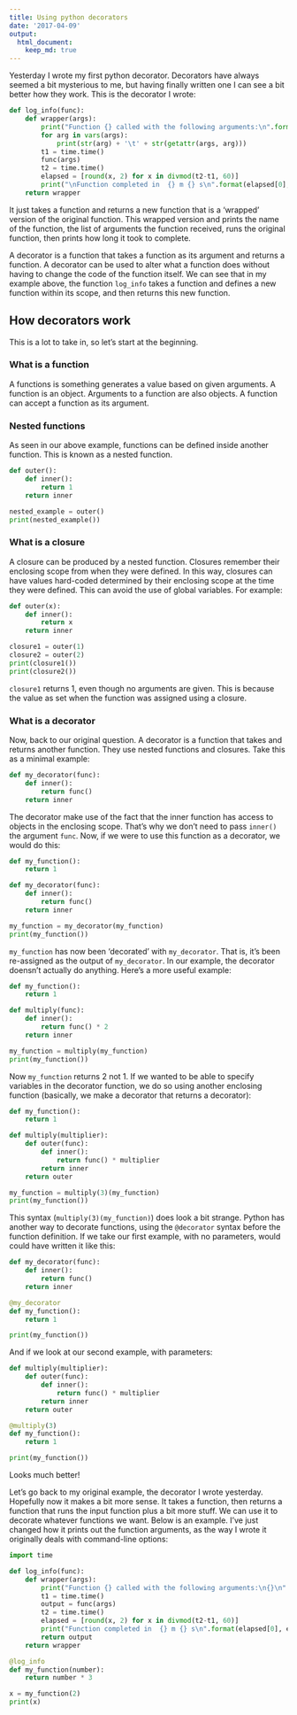 ```yaml
---
title: Using python decorators
date: '2017-04-09'
output:
  html_document:
    keep_md: true
---
```


Yesterday I wrote my first python decorator. Decorators have always seemed a bit mysterious to me, but having finally written one I can see a bit better how they work. This is the decorator I wrote:

```python
def log_info(func):
    def wrapper(args):
        print("Function {} called with the following arguments:\n".format(func.__name__))
        for arg in vars(args):
            print(str(arg) + '\t' + str(getattr(args, arg)))
        t1 = time.time()
        func(args)
        t2 = time.time()
        elapsed = [round(x, 2) for x in divmod(t2-t1, 60)]
        print("\nFunction completed in  {} m {} s\n".format(elapsed[0], elapsed[1]))
    return wrapper
```

It just takes a function and returns a new function that is a 'wrapped' version of the original function. This wrapped version and prints the name of the function, the list of arguments the function received, runs the original function, then prints how long it took to complete.

A decorator is a function that takes a function as its argument and returns a function. A decorator can be used to alter what a function does without having to change the code of the function itself. We can see that in my example above, the function `log_info` takes a function and defines a new function within its scope, and then returns this new function.

## How decorators work

This is a lot to take in, so let's start at the beginning.

### What is a function

A functions is something generates a value based on given arguments. A function is an object. Arguments to a function are also objects. A function can accept a function as its argument.

### Nested functions

As seen in our above example, functions can be defined inside another function. This is known as a nested function.

```python
def outer():
    def inner():
        return 1
    return inner

nested_example = outer()
print(nested_example())
```

### What is a closure

A closure can be produced by a nested function. Closures remember their enclosing scope from when they were defined. In this way, closures can have values hard-coded determined by their enclosing scope at the time they were defined. This can avoid the use of global variables. For example:

```python
def outer(x):
    def inner():
        return x
    return inner

closure1 = outer(1)
closure2 = outer(2)
print(closure1())
print(closure2())
```

`closure1` returns 1, even though no arguments are given. This is because the value as set when the function was assigned using a closure.

### What is a decorator

Now, back to our original question. A decorator is a function that takes and returns another function. They use nested functions and closures. Take this as a minimal example:

```python
def my_decorator(func):
    def inner():
        return func()
    return inner
```

The decorator make use of the fact that the inner function has access to objects in the enclosing scope. That's why we don't need to pass `inner()` the argument `func`. Now, if we were to use this function as a decorator, we would do this:

```python
def my_function():
    return 1

def my_decorator(func):
    def inner():
        return func()
    return inner

my_function = my_decorator(my_function)
print(my_function())
```

`my_function` has now been 'decorated' with `my_decorator`. That is, it's been re-assigned as the output of `my_decorator`. In our example, the decorator doensn't actually do anything. Here's a more useful example:

```python
def my_function():
    return 1

def multiply(func):
    def inner():
        return func() * 2
    return inner

my_function = multiply(my_function)
print(my_function())
```

Now `my_function` returns 2 not 1. If we wanted to be able to specify variables in the decorator function, we do so using another enclosing function (basically, we make a decorator that returns a decorator):

```python
def my_function():
    return 1

def multiply(multiplier):
    def outer(func):
        def inner():
            return func() * multiplier
        return inner
    return outer

my_function = multiply(3)(my_function)
print(my_function())
```

This syntax (`multiply(3)(my_function)`) does look a bit strange. Python has another way to decorate functions, using the `@decorator` syntax before the function definition. If we take our first example, with no parameters, would could have written it like this: 

```python
def my_decorator(func):
    def inner():
        return func()
    return inner

@my_decorator
def my_function():
    return 1

print(my_function())
```

And if we look at our second example, with parameters:

```python
def multiply(multiplier):
    def outer(func):
        def inner():
            return func() * multiplier
        return inner
    return outer

@multiply(3)
def my_function():
    return 1

print(my_function())
```

Looks much better!

Let's go back to my original example, the decorator I wrote yesterday. Hopefully now it makes a bit more sense. It takes a function, then returns a function that runs the input function plus a bit more stuff. We can use it to decorate whatever functions we want. Below is an example. I've just changed how it prints out the function arguments, as the way I wrote it originally deals with command-line options:

```python
import time

def log_info(func):
    def wrapper(args):
        print("Function {} called with the following arguments:\n{}\n".format(func.__name__, args))
        t1 = time.time()
        output = func(args)
        t2 = time.time()
        elapsed = [round(x, 2) for x in divmod(t2-t1, 60)]
        print("Function completed in  {} m {} s\n".format(elapsed[0], elapsed[1]))
        return output
    return wrapper

@log_info
def my_function(number):
    return number * 3

x = my_function(2)
print(x)
```
